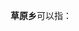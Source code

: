 '''草原乡'''可以指：
{{PRC admin/disambig|13/08/26/204/000|51/32/24/222/000|52/27/30/200/000}}
{{disambig|cat=三字中国乡名消歧义}}